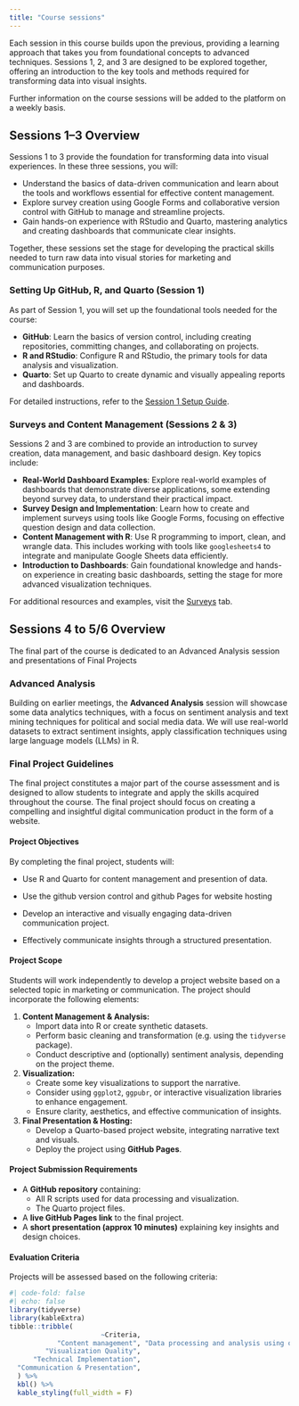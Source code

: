 ```yaml
---
title: "Course sessions"
---
```


Each session in this course builds upon the previous, providing a learning approach that takes you from foundational concepts to advanced techniques. Sessions 1, 2, and 3 are designed to be explored together, offering an introduction to the key tools and methods required for transforming data into visual insights. 

Further information on the course sessions will be added to the platform on a weekly basis.

## Sessions 1–3 Overview

Sessions 1 to 3 provide the foundation for transforming data into visual experiences. In these three sessions, you will:

- Understand the basics of data-driven communication and learn about the tools and workflows essential for effective content management.
- Explore survey creation using Google Forms and collaborative version control with GitHub to manage and streamline projects.
- Gain hands-on experience with RStudio and Quarto, mastering analytics and creating dashboards that communicate clear insights.

Together, these sessions set the stage for developing the practical skills needed to turn raw data into visual stories for marketing and communication purposes.

### Setting Up GitHub, R, and Quarto (Session 1)

As part of Session 1, you will set up the foundational tools needed for the course:

- **GitHub**: Learn the basics of version control, including creating repositories, committing changes, and collaborating on projects.
- **R and RStudio**: Configure R and RStudio, the primary tools for data analysis and visualization.
- **Quarto**: Set up Quarto to create dynamic and visually appealing reports and dashboards.

For detailed instructions, refer to the [Session 1 Setup Guide](https://digipols-admin.github.io/teaching_template/sessions-tab/git_quarto_template.html).

### Surveys and Content Management (Sessions 2 & 3)

Sessions 2 and 3 are combined to provide an introduction to survey creation, data management, and basic dashboard design. Key topics include:

- **Real-World Dashboard Examples**: Explore real-world examples of dashboards that demonstrate diverse applications, some extending beyond survey data, to understand their practical impact.
- **Survey Design and Implementation**: Learn how to create and implement surveys using tools like Google Forms, focusing on effective question design and data collection.
- **Content Management with R**: Use R programming to import, clean, and wrangle data. This includes working with tools like `googlesheets4` to integrate and manipulate Google Sheets data efficiently.
- **Introduction to Dashboards**: Gain foundational knowledge and hands-on experience in creating basic dashboards, setting the stage for more advanced visualization techniques.

For additional resources and examples, visit the [Surveys](https://digipols-admin.github.io/teaching_template/surveys-tab/surveys-index.html) tab.

## Sessions 4 to 5/6 Overview

The final part of the course is dedicated to an Advanced Analysis session and presentations of Final Projects

### Advanced Analysis

Building on earlier meetings, the **Advanced Analysis** session will showcase some data analytics techniques, with a focus on sentiment analysis and text mining techniques for political and social media data. We will use real-world datasets to extract sentiment insights, apply classification techniques using large language models (LLMs) in R. 

### Final Project Guidelines

The final project constitutes a major part of the course assessment and is designed to allow students to integrate and apply the skills acquired throughout the course. The final project should focus on creating a compelling and insightful digital communication product in the form of a website. 

#### Project Objectives
By completing the final project, students will:  

- Use R and Quarto for content management and presention of data.

- Use the github version control and github Pages for website hosting  

- Develop an interactive and visually engaging data-driven communication project.

- Effectively communicate insights through a structured presentation.

#### Project Scope
Students will work independently to develop a project website based on a selected topic in marketing or communication. The project should incorporate the following elements:

1. **Content Management & Analysis:**
   - Import data into R or create synthetic datasets.
   - Perform basic cleaning and transformation (e.g. using the `tidyverse` package).
   - Conduct descriptive and (optionally) sentiment analysis, depending on the project theme.

2. **Visualization:**
   - Create some key visualizations to support the narrative.
   - Consider using `ggplot2`, `ggpubr`, or interactive visualization libraries to enhance engagement.
   - Ensure clarity, aesthetics, and effective communication of insights.

3. **Final Presentation & Hosting:**
   - Develop a Quarto-based project website, integrating narrative text and visuals.
   - Deploy the project using **GitHub Pages**.
   
#### Project Submission Requirements
- A **GitHub repository** containing:
  - All R scripts used for data processing and visualization.
  - The Quarto project files.
- A **live GitHub Pages link** to the final project.
- A **short presentation (approx 10 minutes)** explaining key insights and design choices.

#### Evaluation Criteria
Projects will be assessed based on the following criteria:
```r
#| code-fold: false
#| echo: false
library(tidyverse)
library(kableExtra)
tibble::tribble(
                       ~Criteria,                                                                                                 ~Description, ~`Weight`,
            "Content management", "Data processing and analysis using of R for cleaning, transformation, and descriptive analysis",           "25%",
         "Visualization Quality",                                      "Effectiveness, clarity, and creativity in presenting visual narrative",           "25%",
      "Technical Implementation",                                          "Proper use of GitHub, Quarto, and deployment of the final project",           "25%",
  "Communication & Presentation",                                                  "Coherence and engagement of the class presentation of final project",           "25%"
  ) %>% 
  kbl() %>% 
  kable_styling(full_width = F)

```

